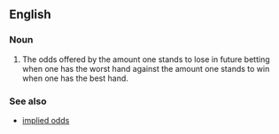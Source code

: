 ==English==

===Noun===
{{en-noun|-|head=[[reverse]] [[implied odds]]}}

# {{context|poker}} The odds offered by the amount one stands to lose in future betting when one has the worst hand against the amount one stands to win when one has the best hand.

===See also===
*[[implied odds]]
